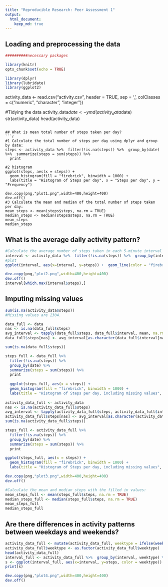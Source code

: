 ```yaml
---
title: "Reproducible Research: Peer Assessment 1"
output: 
  html_document:
    keep_md: true
---
```



## Loading and preprocessing the data
```r
##########necessary packages

library(knitr)
opts_chunk$set(echo = TRUE)

library(dplyr)
library(lubridate)
library(ggplot2)
```

activity_data <- read.csv("activity.csv", header = TRUE, sep = ',', colClasses = c("numeric", "character", "integer"))

#Tidying the data
activity_data$date <- ymd(activity_data$date)
str(activity_data)
head(activity_data)
```

## What is mean total number of steps taken per day?
```r
#1 Calculate the total number of steps per day using dplyr and group by date:
steps <- activity_data %>%  filter(!is.na(steps)) %>%  group_by(date) %>%  summarize(steps = sum(steps)) %>%
  print

#2 histogram
ggplot(steps, aes(x = steps)) +
  geom_histogram(fill = "firebrick", binwidth = 1000) +
  labs(title = "Histogram of Steps per day", x = "Steps per day", y = "Frequency")

dev.copy(png,"plot1.png",width=400,height=400)
dev.off()  
#3 Calculate the mean and median of the total number of steps taken per day:
mean_steps <- mean(steps$steps, na.rm = TRUE)
median_steps <- median(steps$steps, na.rm = TRUE)
mean_steps
median_steps
```

## What is the average daily activity pattern?
```r
#Calculate the average number of steps taken in each 5-minute interval per day
interval <- activity_data %>%  filter(!is.na(steps)) %>%  group_by(interval) %>%  summarize(steps = mean(steps))
#plot
ggplot(interval, aes(x=interval, y=steps)) +  geom_line(color = "firebrick")

dev.copy(png,"plot2.png",width=400,height=400)
dev.off()
interval[which.max(interval$steps),]

```

## Imputing missing values
```r
sum(is.na(activity_data$steps))
#Missing values are 2304.

data_full <- data
nas <- is.na(data_full$steps)
avg_interval <- tapply(data_full$steps, data_full$interval, mean, na.rm=TRUE, simplify=TRUE)
data_full$steps[nas] <- avg_interval[as.character(data_full$interval[nas])]

sum(is.na(data_full$steps))

steps_full <- data_full %>%
  filter(!is.na(steps)) %>%
  group_by(date) %>%
  summarize(steps = sum(steps)) %>%
  print
  
  ggplot(steps_full, aes(x = steps)) +
  geom_histogram(fill = "firebrick", binwidth = 1000) +
  labs(title = "Histogram of Steps per day, including missing values", x = "Steps per day", y = "Frequency")
  
activity_data_full <- activity_data
nas <- is.na(activity_data_full$steps)
avg_interval <- tapply(activity_data_full$steps, activity_data_full$interval, mean, na.rm=TRUE, simplify=TRUE)
activity_data_full$steps[nas] <- avg_interval[as.character(activity_data_full$interval[nas])]
sum(is.na(activity_data_full$steps))

steps_full <- activity_data_full %>%
  filter(!is.na(steps)) %>%
  group_by(date) %>%
  summarize(steps = sum(steps)) %>%
  print

ggplot(steps_full, aes(x = steps)) +
  geom_histogram(fill = "firebrick", binwidth = 1000) +
  labs(title = "Histogram of Steps per day, including missing values", x = "Steps per day", y = "Frequency")

dev.copy(png,"plot3.png",width=400,height=400)
dev.off()

#Calculate the mean and median steps with the filled in values:
mean_steps_full <- mean(steps_full$steps, na.rm = TRUE)
median_steps_full <- median(steps_full$steps, na.rm = TRUE)
mean_steps_full
median_steps_full
```

## Are there differences in activity patterns between weekdays and weekends?
```r
activity_data_full <- mutate(activity_data_full, weektype = ifelse(weekdays(activity_data_full$date) == "Saturday" | weekdays(activity_data_full$date) == "Sunday", "weekend", "weekday"))
activity_data_full$weektype <- as.factor(activity_data_full$weektype)
head(activity_data_full)
interval_full <- activity_data_full %>%  group_by(interval, weektype) %>%  summarise(steps = mean(steps))
s <- ggplot(interval_full, aes(x=interval, y=steps, color = weektype)) +  geom_line() +  facet_wrap(~weektype, ncol = 1, nrow=2)
print(s)

dev.copy(png,"plot4.png",width=400,height=400)
dev.off()
```
